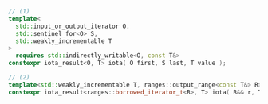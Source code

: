 ```cpp
// (1)
template<
  std::input_or_output_iterator O,
  std::sentinel_for<O> S,
  std::weakly_incrementable T
>
  requires std::indirectly_writable<O, const T&>
constexpr iota_result<O, T> iota( O first, S last, T value );

// (2)
template<std::weakly_incrementable T, ranges::output_range<const T&> R>
constexpr iota_result<ranges::borrowed_iterator_t<R>, T> iota( R&& r, T value );
```
